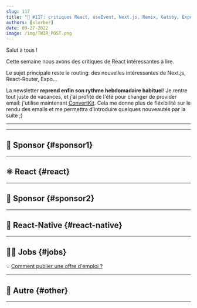 ```yaml
---
slug: 117
title: "📨 #117: critiques React, useEvent, Next.js, Remix, Gatsby, Expo, Storybook, Ignite, React-Native, TypeScript, Qwik..."
authors: [slorber]
date: 09-27-2022
image: /img/TWIR_POST.png
---
```


Salut à tous !

Cette semaine nous avons des critiques de React intéressantes à lire.

Le sujet principale reste le routing: des nouvelles intéressantes de Next.js, React-Router, Expo...

La newsletter **reprend enfin son rythme hebdomadaire habituel**! Je rentre tout juste de vacances, et j'ai profité de l'été pour changer de provider email: j'utilise maintenant [ConvertKit](https://thisweekinreact.com/ck). Cela me donne plus de fléxibilité sur le rendu des emails et me permettra d'introduire quelques nouveautés par la suite ;)

<!-- truncate -->

---


<Support />

---

## 💸 Sponsor {#sponsor1}


<Sponsor1 />

---

## ⚛️ React {#react}


<ReactContent />

<SubscribeFormEmbed />

---

## 💸 Sponsor {#sponsor2}


<Sponsor2 />

---

## 📱 React-Native {#react-native}


<ReactNativeContent />

---

## 🧑‍💻 Jobs {#jobs}


<Jobs />

💡 [Comment publier une offre d'emploi ?](https://thisweekinreact.com/fr/sponsor)

---

## 🔀 Autre {#other}


<OtherContent />

---


<Meme />
